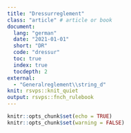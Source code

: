 ```yaml
---
title: "Dressurreglement"
class: "article" # article or book
document:
  lang: "german"
  date: "2021-01-01"
  short: "DR"
  code: "dressur"
  toc: true
  index: true
  tocdepth: 2
external:
  - "Generalreglement\\string_d"
knit: rsvps::knit_quiet
output: rsvps::fnch_rulebook
---
```


```r
knitr::opts_chunk$set(echo = TRUE)
knitr::opts_chunk$set(warning = FALSE)
```

